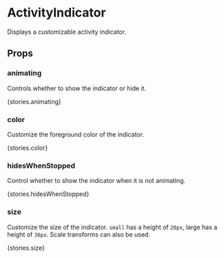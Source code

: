 
<Meta title="Components|ActivityIndicator" />

# ActivityIndicator

Displays a customizable activity indicator.

## Props

<Props of={stories.ofProps} />

### animating

Controls whether to show the indicator or hide it.

<Preview withSource='none'>
  <Story name="animating">{stories.animating}</Story>
</Preview>

### color

Customize the foreground color of the indicator.

<Preview withSource='none'>
  <Story name="color">{stories.color}</Story>
</Preview>

### hidesWhenStopped

Control whether to show the indicator when it is not animating.

<Preview withSource='none'>
  <Story name="hidesWhenStopped">{stories.hidesWhenStopped}</Story>
</Preview>

### size

Customize the size of the indicator. `small` has a height of `20px`, large has a
height of `36px`. Scale transforms can also be used.

<Preview withSource='none'>
  <Story name="size">{stories.size}</Story>
</Preview>
